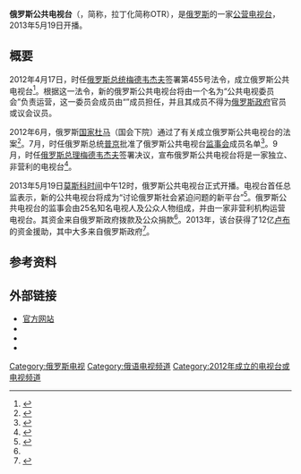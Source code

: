 {{About|2013年开播的一家俄罗斯电视台|1995年-2002年被称为“俄罗斯公共电视台”的电视台|第一频道 (俄罗斯)}}
{{Expand Russian}}
{{電視網資訊
| 電視網名稱     = 俄罗斯公共电视台<br />{{lang|ru|Общественное Tелевидение России}}
| 電視網商標檔案 = OTR 2013 logo.svg
| 電視網商標尺寸 = 200px
| 電視網商標名稱 = 
| 類型           = [[公共广播|公共广播]]
| 品牌           = 
| 開播日期       = 2013年5月19日
| 國家           = {{RUS}}
| 可收視地區     = {{RUS}}
| 創立日期       = 2012年
| 創立者         = [[德米特里·梅德韦杰夫|德米特里·梅德韦杰夫]]
| 口號           = 
| 格言           = 
| 收視率         = 
| 收視率調查時間 = 
| 收視率資料來源 = 
| 市場占有率     = 
| 擁有者         = 
| 持股者         = 
| 關鍵人物       = {{link-ru|阿纳托利·李森科|Лысенко, Анатолий Григорьевич}}（总监）
| 旗下類比頻道   = 
| 旗下數位頻道   = 
| 官方網站       = http://www.otr-online.ru
| 備註           = 
}}
'''俄罗斯公共电视台'''（{{lang-ru|Общественное Tелевидение России}}，简称{{lang|ru|ОТР}}，拉丁化简称OTR），是[[俄罗斯|俄罗斯]]的一家[[公共广播|公营电视台]]，2013年5月19日开播。

==概要==
2012年4月17日，时任[[俄罗斯总统|俄罗斯总统]][[德米特里·阿纳托利耶维奇·梅德韦杰夫|梅德韦杰夫]]签署第455号法令，成立俄罗斯公共电视台<ref>{{Cite web |url=http://news.kremlin.ru/media/events/files/41d3e35ae26895f2608c.pdf |title=Decree 455 of the President of Russia, Kremlin.ru |accessdate=2016-10-29 |archive-date=2012-05-08 |archive-url=https://web.archive.org/web/20120508023728/http://news.kremlin.ru/media/events/files/41d3e35ae26895f2608c.pdf |dead-url=no }}</ref>。根据这一法令，新的俄罗斯公共电视台将由一个名为“公共电视委员会”负责运营，这一委员会成员由“{{link-ru|俄罗斯联邦公民议事厅|Обще́ственная пала́та Российской Федерации}}”成员担任，并且其成员不得为[[俄罗斯政府|俄罗斯政府]]官员或议会议员。

2012年6月，俄罗斯[[国家杜马|国家杜马]]（国会下院）通过了有关成立俄罗斯公共电视台的法案<ref>{{Cite news|url=http://www.itar-tass.com/en/c142/443094.html|title=The State Duma passes the law on public television|publisher=Itar Tass|date=9 June 2012|accessdate=11 June 2012|archive-date=2013-05-30|archive-url=https://web.archive.org/web/20130530045950/http://www.itar-tass.com/en/c142/443094.html|dead-url=no}}</ref>。7月，时任俄罗斯总统[[普京|普京]]批准了俄罗斯公共电视台[[监事会|监事会]]成员名单<ref name="board">{{Cite news|url=http://www.itar-tass.com/en/c142/476454.html|title=President approves members of public television supervisory board|publisher=Itar Tass|date=19 June 2012|accessdate=19 June 2012|archive-date=2013-05-30|archive-url=https://web.archive.org/web/20130530043025/http://www.itar-tass.com/en/c142/476454.html|dead-url=no}}</ref>。9月，时任[[俄罗斯总理|俄罗斯总理]][[德米特里·阿纳托利耶维奇·梅德韦杰夫|梅德韦杰夫]]签署决议，宣布俄罗斯公共电视台将是一家独立、非营利的电视台<ref>{{Cite news|url=http://www.itar-tass.com/en/c32/526012.html|title=PM signs resolution establishing Public Television of Russia|publisher=Itar Tass|date=21 September 2012|accessdate=21 September 2012|archive-date=2013-05-30|archive-url=https://web.archive.org/web/20130530040229/http://www.itar-tass.com/en/c32/526012.html|dead-url=no}}</ref>。

2013年5月19日[[莫斯科时间|莫斯科时间]]中午12时，俄罗斯公共电视台正式开播。电视台首任总监{{link-ru|阿纳托利·李森科|Лысенко, Анатолий Григорьевич}}表示，新的公共电视台将成为“讨论俄罗斯社会紧迫问题的新平台”<ref>
{{Cite news|url=http://www.itar-tass.com/en/c32/740792.html|title=Public TV is starting broadcasts in Russia|publisher=[[Itar_Tass|Itar Tass]]|date=19 May 2013|accessdate=19 May 2013}}

</ref>。俄罗斯公共电视台的监事会由25名知名电视人及公众人物组成，并由一家非营利机构运营电视台。其资金来自俄罗斯政府拨款及公众捐款<ref name="board"/>。2013年，该台获得了12亿[[俄罗斯卢布|卢布]]的资金援助，其中大多来自俄罗斯政府<ref>{{cite web|script-title=ru:Общественное телевидение России уволит половину сотрудников|url=http://top.rbc.ru/society/21/01/2014/900636.shtml|publisher=RBC|accessdate=4 November 2014|language=ru|date=21 January 2014|archive-url=https://web.archive.org/web/20141204164823/http://top.rbc.ru/society/21/01/2014/900636.shtml|archive-date=2014-12-04|dead-url=yes}}</ref>。

==参考资料==
{{reflist}}

==外部链接==
*[http://www.otr-online.ru/ 官方网站]{{Wayback|url=http://www.otr-online.ru/ |date=20161029115933 }}
*{{YouTube|user=OTVrussia|OTVrussia}}
*{{Facebook|OTVRussia|{{lang|ru|Общественное Телевидение России}}}}
*{{Twitter|OTV_Russia|{{lang|ru|Общественное ТВ}}}}

[[Category:俄罗斯电视|Category:俄罗斯电视]]
[[Category:俄语电视频道|Category:俄语电视频道]]
[[Category:2012年成立的电视台或电视频道|Category:2012年成立的电视台或电视频道]]